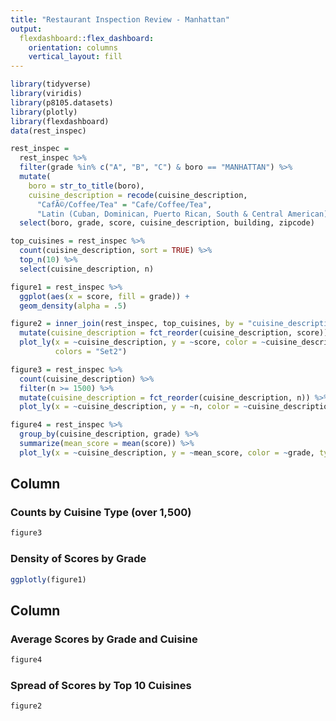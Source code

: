 ```yaml
---
title: "Restaurant Inspection Review - Manhattan"
output: 
  flexdashboard::flex_dashboard:
    orientation: columns
    vertical_layout: fill
---
```


```r
library(tidyverse)
library(viridis)
library(p8105.datasets)
library(plotly)
library(flexdashboard)
data(rest_inspec)

rest_inspec =
  rest_inspec %>%
  filter(grade %in% c("A", "B", "C") & boro == "MANHATTAN") %>% 
  mutate(
    boro = str_to_title(boro), 
    cuisine_description = recode(cuisine_description,
      "CafÃ©/Coffee/Tea" = "Cafe/Coffee/Tea", 
      "Latin (Cuban, Dominican, Puerto Rican, South & Central American)" = "Latin")) %>% 
  select(boro, grade, score, cuisine_description, building, zipcode)

top_cuisines = rest_inspec %>% 
  count(cuisine_description, sort = TRUE) %>% 
  top_n(10) %>% 
  select(cuisine_description, n)

figure1 = rest_inspec %>% 
  ggplot(aes(x = score, fill = grade)) + 
  geom_density(alpha = .5) 

figure2 = inner_join(rest_inspec, top_cuisines, by = "cuisine_description") %>% 
  mutate(cuisine_description = fct_reorder(cuisine_description, score)) %>% 
  plot_ly(x = ~cuisine_description, y = ~score, color = ~cuisine_description, type = "box",
          colors = "Set2") 

figure3 = rest_inspec %>% 
  count(cuisine_description) %>% 
  filter(n >= 1500) %>% 
  mutate(cuisine_description = fct_reorder(cuisine_description, n)) %>% 
  plot_ly(x = ~cuisine_description, y = ~n, color = ~cuisine_description, type = "bar")

figure4 = rest_inspec %>% 
  group_by(cuisine_description, grade) %>% 
  summarize(mean_score = mean(score)) %>% 
  plot_ly(x = ~cuisine_description, y = ~mean_score, color = ~grade, type = "scatter", mode = "markers")
```

Column {data-width=500}
-----------------------------------------------------------------------

### Counts by Cuisine Type (over 1,500)

```r
figure3
```

### Density of Scores by Grade

```r
ggplotly(figure1)
```

Column {data-width=500}
-----------------------------------------------------------------------

### Average Scores by Grade and Cuisine
```r
figure4
```

### Spread of Scores by Top 10 Cuisines
```r
figure2
```




